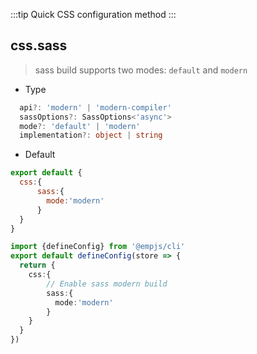 
<Badge text="add in v3.0.0-rc.17" type="warning" />

:::tip
Quick CSS configuration method 
:::
## css.sass
> sass build supports two modes: `default` and `modern`

<SassModern />

+ Type
```ts
  api?: 'modern' | 'modern-compiler'
  sassOptions?: SassOptions<'async'>
  mode?: 'default' | 'modern'
  implementation?: object | string
```

+ Default
```js
export default {
  css:{
      sass:{
        mode:'modern'
      }
  }
}
```

```ts title="emp-config.js"
import {defineConfig} from '@empjs/cli'
export default defineConfig(store => {
  return {
    css:{
        // Enable sass modern build
        sass:{
          mode:'modern'
        }
    }
  }
})
```
